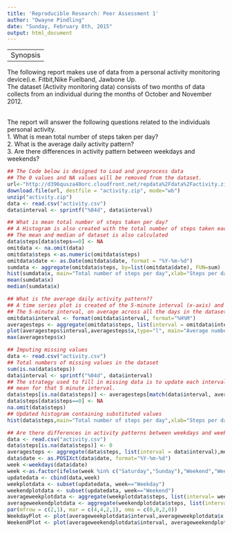 ```yaml
---
title: 'Reproducible Research: Peer Assessment 1'
author: "Dwayne Pindling"
date: "Sunday, February 8th, 2015"
output: html_document
---
```


--------
Synopsis
--------

  The following report makes use of data from a personal activity monitoring device(i.e. Fitbit,Nike Fuelband, Jawbone Up. <br/>The dataset (Activity monitoring data) consists of two months of data collects from an individual during the months of October and November 2012. 
  
<br/>The report will answer the following questions related to the individuals personal activity.
<br/>1. What is mean total number of steps taken per day?
<br/>2. What is the average daily activity pattern?
<br/>3. Are there differences in activity pattern between weekdays and weekends?

```r
## The Code below is designed to Load and preprocess data
## The 0 values and NA values will be removed from the dataset.
url<-"http://d396qusza40orc.cloudfront.net/repdata%2Fdata%2Factivity.zip"
download.file(url, destfile = "activity.zip", mode="wb") 
unzip("activity.zip")
data <- read.csv("activity.csv")
data$interval <- sprintf("%04d", data$interval)

## What is mean total number of steps taken per day?
## A Histogram is also created with the total number of steps taken each day.
## The mean and median of dataset is also calculated
data$steps[data$steps==0] <- NA
omitdata <- na.omit(data)
omitdata$steps <-as.numeric(omitdata$steps)
omitdata$date <- as.Date(omitdata$date, format = "%Y-%m-%d")
sumdata <- aggregate(omitdata$steps, by=list(omitdata$date), FUN=sum)
hist(sumdata$x, main="Total number of steps per day",xlab="Steps per day", ylab="Frequency")
mean(sumdata$x)
median(sumdata$x)
```

```r
## What is the average daily activity pattern??
## A time series plot is created of the 5-minute interval (x-axis) and the average number of steps taken, averaged across all days (y-axis)
## The 5-minute interval, on average across all the days in the dataset, containing the maximum number of steps is displayed?
omitdata$interval <- format(omitdata$interval, format="%H%M")
averagesteps <- aggregate(omitdata$steps, list(interval = omitdata$interval),mean)
plot(averagesteps$interval,averagesteps$x,type="l", main="Average number of steps per interval", xlab="5 min intervals(hhmm)", ylab="Average number of steps" )
max(averagesteps$x)
```

```r
## Imputing missing values
data <- read.csv("activity.csv")
## Total numbers of missing values in the dataset
sum(is.na(data$steps))
data$interval <- sprintf("%04d", data$interval)
## The strategy used to fill in missing data is to update each interval with the
## mean for that 5 minute interval.
data$steps[is.na(data$steps)] <- averagesteps[match(data$interval, averagesteps$interval),2]
data$steps[data$steps==0] <- NA
na.omit(data$steps)
## Updated histogram containing substituted values
hist(data$steps,main="Total number of steps per day",xlab="Steps per day", ylab="Frequency")
```

```r
## Are there differences in activity patterns between weekdays and weekends?
data <- read.csv("activity.csv")
data$steps[is.na(data$steps)] <- 0
averagesteps <- aggregate(data$steps, list(interval = data$interval),mean)
data$date <- as.POSIXct(data$date, format="%Y-%m-%d")
week <-weekdays(data$date)
week <-as.factor(ifelse(week %in% c("Saturday","Sunday"),"Weekend","Weekday"))
updatedata <- cbind(data,week)
weekplotdata <- subset(updatedata, week=="Weekday")
weekendplotdata <- subset(updatedata, week=="Weekend")
averageweekplotdata <- aggregate(weekplotdata$steps, list(interval= weekplotdata$interval),mean)
averageweekendplotdata <- aggregate(weekendplotdata$steps, list(interval = weekendplotdata$interval),mean)
par(mfrow = c(2,1), mar = c(4,4,2,1), oma = c(0,0,2,0))
WeekdayPlot <- plot(averageweekplotdata$interval,averageweekplotdata$x,type="l", main="Average Number of steps per week", xlab="Frequency", ylab="Interval")
WeekendPlot <- plot(averageweekendplotdata$interval, averageweekendplotdata$x, type="l",main= "Average Number of steps per weekend", xlab="Frequency",ylab="Interval")
```
